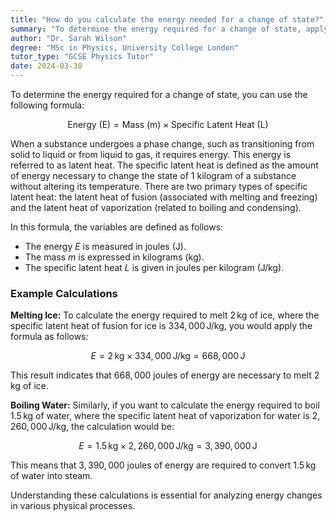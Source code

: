 ```yaml
---
title: "How do you calculate the energy needed for a change of state?"
summary: "To determine the energy required for a change of state, apply the formula: Energy = Mass × Specific Latent Heat."
author: "Dr. Sarah Wilson"
degree: "MSc in Physics, University College London"
tutor_type: "GCSE Physics Tutor"
date: 2024-03-30
---
```


To determine the energy required for a change of state, you can use the following formula:

$$
\text{Energy (E)} = \text{Mass (m)} \times \text{Specific Latent Heat (L)}
$$

When a substance undergoes a phase change, such as transitioning from solid to liquid or from liquid to gas, it requires energy. This energy is referred to as latent heat. The specific latent heat is defined as the amount of energy necessary to change the state of 1 kilogram of a substance without altering its temperature. There are two primary types of specific latent heat: the latent heat of fusion (associated with melting and freezing) and the latent heat of vaporization (related to boiling and condensing).

In this formula, the variables are defined as follows:
- The energy $E$ is measured in joules (J).
- The mass $m$ is expressed in kilograms (kg).
- The specific latent heat $L$ is given in joules per kilogram (J/kg).

### Example Calculations

**Melting Ice:**
To calculate the energy required to melt $2 \, \text{kg}$ of ice, where the specific latent heat of fusion for ice is $334,000 \, \text{J/kg}$, you would apply the formula as follows:

$$
E = 2 \, \text{kg} \times 334,000 \, \text{J/kg} = 668,000 \, \text{J}
$$

This result indicates that $668,000$ joules of energy are necessary to melt $2 \, \text{kg}$ of ice.

**Boiling Water:**
Similarly, if you want to calculate the energy required to boil $1.5 \, \text{kg}$ of water, where the specific latent heat of vaporization for water is $2,260,000 \, \text{J/kg}$, the calculation would be:

$$
E = 1.5 \, \text{kg} \times 2,260,000 \, \text{J/kg} = 3,390,000 \, \text{J}
$$

This means that $3,390,000$ joules of energy are required to convert $1.5 \, \text{kg}$ of water into steam.

Understanding these calculations is essential for analyzing energy changes in various physical processes.
    